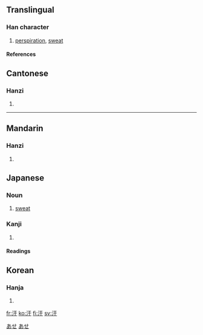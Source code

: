 ==Translingual==
===Han character===
{{Han char|rn=85|rad=水|as=03|sn=6|four=3114<sub>0</sub>|canj=水一十 (EMJ)}}
# [[perspiration]], [[sweat]]

====References====
{{Han ref|kx=0605.110|dkj=17130|dj=0999.040|hdz=31550.060|uh=6C57|ud=27735|bh=A6BD|bd=42685}}

{{rfc-auto}}

==Cantonese==
===Hanzi===
{{yue-hanzi|jyut=|y=hon4, hon6}}
# {{defn|Cantonese}}

----
==Mandarin==
===Hanzi===
{{cmn-hanzi|pin=[[hàn]] (han4)|wg=han<sup>4</sup>}}
# {{defn|Mandarin}}

==Japanese==
===Noun===
[[Category:1000 Japanese basic words|あせ]]
{{ja-noun|k|hira=あせ|rom=ase}}

# [[sweat]]
[[Category:ja:Bodily fluids|あせ]]
===Kanji===
{{ja-kanji|grade=|rs=水03}}
# {{defn|Japanese}} 
====Readings====
{{ja-readings|on=[[かん]] ([[kan]])|kun=[[あせ]] ([[ase]])}}

==Korean==
===Hanja===
{{ko-hanja|hangeul=한|eumhun=|rv=han|mr=han|y=han}}
# {{defn|Korean}}
[[fr:汗]]
[[ko:汗]]
[[fi:汗]]
[[sv:汗]]